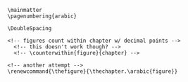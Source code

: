 ```block

\mainmatter
\pagenumbering{arabic}

\DoubleSpacing

<!-- figures count within chapter w/ decimal points -->
  <!-- this doesn't work though? -->
  <!-- \counterwithin{figure}{chapter} -->

<!-- another attempt -->
\renewcommand{\thefigure}{\thechapter.\arabic{figure}}
```
